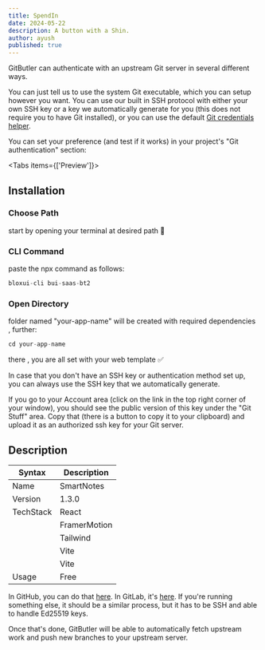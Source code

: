 ```yaml
---
title: SpendIn
date: 2024-05-22
description: A button with a Shin.
author: ayush
published: true
---
```



GitButler can authenticate with an upstream Git server in several different ways.

 You can just tell us to use the system Git executable, which you can setup however you want. You can use our built in SSH protocol with either your own SSH key or a key we automatically generate for you (this does not require you to have Git installed), or you can use the default [Git credentials helper](https://git-scm.com/doc/credential-helpers).

You can set your preference (and test if it works) in your project's "Git authentication" section:

<ImageSection
  width={700}
  height={600}
  className="w-full"
  alt="Git Authentication Settings"
  src="/template/saas/spendin/spend1.png"
/>

<Tabs items={['Preview']}>
  <Tab className="grid-container" value="Preview">
  <ImageSection
  width={700}
  height={600}
  className="mx-auto"
  alt="Git Authentication Settings"
  src="/template/saas/spendin/spend2.png"
/>
  <ImageSection
  width={700}
  height={600}
  className="mx-auto"
  alt="Git Authentication Settings"
  src="/template/saas/spendin/spend3.png"
/>
  <ImageSection
  width={700}
  height={600}
  className="mx-auto"
  alt="Git Authentication Settings"
  src="/template/saas/spendin/spend4.png"
/>
  <ImageSection
  width={700}
  height={600}
  className="mx-auto"
  alt="Git Authentication Settings"
  src="/template/saas/spendin/spend5.png"
/>
  </Tab>
</Tabs>


## Installation

<Steps>
<Step>
 
### Choose Path
start by opening your terminal at desired path 🧩
 
</Step>
 
<Step>
 
### CLI Command
paste the npx command as follows:

```js copy
bloxui-cli bui-saas-bt2
```
 
</Step>

<Step>
 
### Open Directory
folder named "your-app-name" will be created with required dependencies , further:

```js copy
cd your-app-name
```


there , you are all set with your web template ✅
 
</Step>
</Steps>

In case that you don't have an SSH key or authentication method set up, you can always use the SSH key that we automatically generate.

If you go to your Account area (click on the link in the top right corner of your window), you should see the public version of this key under the "Git Stuff" area. Copy that (there is a button to copy it to your clipboard) and upload it as an authorized ssh key for your Git server.

## Description

| Syntax | Description |
| --- | --- |
| Name | SmartNotes    |
| Version  | 1.3.0 |
| TechStack | React |
|  | FramerMotion |
|  | Tailwind |
|  | Vite |
|  | Vite |
| Usage | Free |


In GitHub, you can do that [here](https://github.com/settings/ssh/new). In GitLab, it's [here](https://gitlab.com/-/profile/keys). If you're running something else, it should be a similar process, but it has to be SSH and able to handle Ed25519 keys.


Once that's done, GitButler will be able to automatically fetch upstream work and push new branches to your upstream server.
